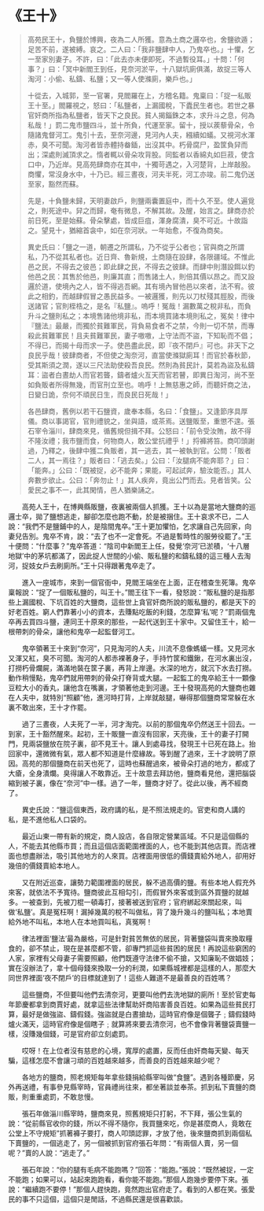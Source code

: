 # 《王十》

> 高苑民王十，負鹽於博興，夜為二人所獲。意為土商之邏卒也，舍鹽欲遁；足苦不前，遂被縛。哀之。二人曰：「我非鹽肆中人，乃鬼卒也。」十懼，乞一至家別妻子。不許，曰：「此去亦未便即死，不過暫役耳。」十問：「何事？」曰：「冥中新閻王到任，見奈河淤平，十八獄坑廁俱滿，故捉三等人淘河：小偷、私鑄、私鹽；又一等人使滌廁，樂戶也。」
>
> 十從去，入城郭，至一官署，見閻羅在上，方稽名籍。鬼稟曰：「捉一私販王十至。」閻羅視之，怒曰：「私鹽者，上漏國稅，下蠹民生者也。若世之暴官奸商所指為私鹽者，皆天下之良民。貧人揭錙銖之本，求升斗之息，何為私哉！」罰二鬼市鹽四斗，並十所負，代運至家。留十，授以蒺藜骨朵，令隨諸鬼督河工。鬼引十去，至奈河邊，見河內人夫，繦續如蟻。又視河水渾赤，臭不可聞。淘河者皆赤體持畚鍤，出沒其中。朽骨腐尸，盈筐負舁而出；深處則滅頂求之。惰者輒以骨朵攻背股。同監者以香綿丸如巨菽，使含口中，乃近岸。見高苑肆商亦在其中，十獨苛遇之，入河楚背，上岸敲股。商懼，常沒身水中，十乃已。經三晝夜，河夫半死，河工亦竣。前二鬼仍送至家，豁然而蘇。
>
> 先是，十負鹽未歸，天明妻啟戶，則鹽兩囊置庭中，而十久不至。使人遍覓之，則死途中。舁之而歸，奄有微息，不解其故。及醒，始言之。肆商亦於前日死，至是始蘇。骨朵擊處，皆成巨疽，渾身腐潰，臭不可近。十故詣之。望見十，猶縮首衾中，如在奈河狀。一年始愈，不復為商矣。
>
> 異史氏曰：「鹽之一道，朝遷之所謂私，乃不從乎公者也；官與商之所謂私，乃不從其私者也。近日齊、魯新規，土商隨在設肆，各限疆域。不惟此邑之民，不得去之彼邑；即此肆之民，不得去之彼肆。而肆中則潛設餌以釣他邑之民：其售於他邑，則廉其直；而售諸土人，則倍其價以昂之。而又設邏於道，使境內之人，皆不得逃吾網。其有境內冒他邑以來者，法不宥。彼此之相釣，而越肆假冒之愚民益多。一被邏獲，則先以刀杖殘其脛股，而後送諸官；官則桎梏之，是名『私鹽』。嗚呼！冤哉！漏數萬之稅非私，而負升斗之鹽則私之；本境售諸他境非私，而本境買諸本境則私之，冤矣！律中『鹽法』最嚴，而獨於貧難軍民，背負易食者不之禁，今則一切不禁，而專殺此貧難軍民！且夫貧難軍民，妻子嗷嗷，上守法而不盜，下知恥而不倡；不得已，而揭十母而求一子。使邑盡此民，即『夜不閉戶』可也。非天下之良民乎哉！彼肆商者，不但使之淘奈河，直當使滌獄廁耳！而官於春秋節，受其斯須之潤，遂以三尺法助使殺吾良民。然則為貧民計，莫若為盜及私鑄耳：盜者白晝劫人而官若聾，鑄者爐火亙天而官若瞽，即異日淘河，尚不至如負販者所得無幾，而官刑立至也。嗚呼！上無慈惠之師，而聽奸商之法，日變日詭，奈何不頑民日生，而良民日死哉！」
>
> 各邑肆商，舊例以若干石鹽資，歲奉本縣，名曰：「食鹽」。又逢節序具厚儀。商以事謁官，官則禮貌之，坐與語，或茶焉。送鹽販至，重懲不遑。張石宰令淄川，肆商來見，循舊規但揖不拜。公怒曰：「前令受汝賄，故不得不隆汝禮；我市鹽而食，何物商人，敢公堂抗禮乎！」捋褲將笞。商叩頭謝過，乃釋之，後肆中獲二負販者，其一逃去，其一被執到官。公問：「販者二人，其一焉往？」販者曰：「逃去矣。」公曰：「汝腿病不能奔耶？」曰：「能奔。」公曰：「既被捉，必不能奔；果能，可起試奔，驗汝能否。」其人奔數步欲止。公曰：「奔勿止！」其人疾奔，竟出公門而去。見者皆笑。公愛民之事不一，此其閑情，邑人猶樂誦之。

&emsp;&emsp;高苑人王十，在博興縣販鹽，夜裏被兩個人抓獲。王十以為是當地大鹽商的巡邏士卒，拋了鹽想逃走，腳卻怎麼也跑不動，於是被捆住。王十哀求不已，二人說：“我們不是鹽鋪中的人，是陰間鬼卒。”王十更加懼怕，乞求讓自己先回家，向妻兒告別。鬼卒不肯，說：“去了也不一定會死。不過是暫時性的服勞役罷了。”王十便問：“什麼事？”鬼卒答道：“陰司中新閻王上任，發覺‘奈河’已淤積，‘十八層地獄’中的茅坑都滿了，因此捉人世間的小偷、販私鹽的和鑄私錢的這三種人去淘河，捉妓女戶去刷廁所。”王十只得跟著鬼卒走了。

&emsp;&emsp;進入一座城市，來到一個官衙中，見閻王端坐在上面，正在稽查生死簿。鬼卒稟報說：“捉了一個販私鹽的，叫王十。”閻王往下一看，發怒說：“販私鹽的是指那些上漏國稅、下坑百姓的大鹽商，這些世上貪官奸商所說的販私鹽的，都是天下的好老百姓。窮人們靠著小小的資本，去賺點吃飯的利錢，怎麼算‘私’呢？”罰兩個鬼卒再去買四斗鹽，連同王十原來的那些，一起代送到王十家中。又留住王十，給一根帶刺的骨朵，讓他和鬼卒一起監督河工。

&emsp;&emsp;鬼卒領著王十來到“奈河”，只見淘河的人夫，川流不息像螞蟻一樣。又見河水又渾又紅，臭不可聞。淘河的人都赤裸著身子，手持竹筐和鐵鍬，在河水裏出沒，打撈朽骨爛屍，滿滿地裝在筐子裏，再背上岸邊。水深的地方，就沉下水去打撈。動作稍慢點，鬼卒們就用帶刺的骨朵打脊背或大腿。一起監工的鬼卒給王十一顆像豆粒大小的香丸，讓他含在嘴裏，才領著他走到河邊。王十發現高苑的大鹽商也雜在人夫中，就特別“照顧”他，進河時打背，上岸就敲腿，嚇得那個鹽商常常躲在水裏不敢出來，王十才作罷。

&emsp;&emsp;過了三晝夜，人夫死了一半，河才淘完。以前的那個鬼卒仍然送王十回去。一到家，王十豁然醒來。起初，王十販鹽一直沒有回家，天亮後，王十的妻子打開門，見兩袋鹽放在院子裏，卻不見王十。讓人到處尋找，發現王十已死在路上。抬回家中，還微微有氣，眾人都不知道是什麼緣故。等到醒了過來，王十才說明了原因。高苑的那個鹽商在前天也死了，這時也蘇醒過來，被骨朵打過的地方，都成了大瘡，全身潰爛。臭得讓人不敢靠近。王十故意去拜訪他，鹽商看見他，還把腦袋縮到被子裏，像在“奈河”中一樣。過了一年，鹽商才好了。從此以後，再不經商了。

&emsp;&emsp;異史氏說：“鹽這個東西，政府講的私，是不照法規走的。官吏和商人講的私，是不進他私人口袋的。

&emsp;&emsp;最近山東一帶有新的規定，商人設店，各自限定營業區域。不只是這個縣的人，不能去其他縣市買；而且這個店面範圍裡面的人，也不能到其他店買。而店裡面也想盡辦法，吸引其他地方的人來買。店裡面用很低的價錢賣給外地人，卻用好幾倍的價錢賣給本地人。

&emsp;&emsp;又在附近巡查，讓勢力範圍裡面的居民，躲不過高價的鹽。有些本地人假充外來客，就依法不予寬待。鹽商彼此互相勾引，而假冒外來客或到區外買鹽的就越多。一被查到，先被刀棍一頓毒打，接著被送到官府；官府綁起來關起來，叫做‘私鹽’。真是冤枉啊！漏掉幾萬的稅不叫做私，背了幾升幾斗的鹽叫私；本地賣給外地不叫私，本地人在本地買叫私，真冤啊！

&emsp;&emsp;律法裡面‘鹽法’最為嚴格，可是針對貧苦無依的居民，背著鹽袋叫賣來換取糧食的，卻不禁止，現在是甚麼都不管，卻專門抓這些貧困的居民！再說這些窮困的人家，家裡有父母妻子需要照顧，他們既遵守法律不偷不搶，又知廉恥不做娼妓；實在沒辦法了，拿十個母錢來換取一分的利潤，如果縣城裡都是這樣的人，那麼大同世界裡面‘夜不閉戶’的目標就達到了！這些人難道不是最善良的百姓嗎？

&emsp;&emsp;這些鹽商，不但要叫他們去清奈河，更要叫他們去洗地獄的廁所！至於官吏每年節慶都拿到商賈好處，就拿這些法律幫助奸商陷害善良百姓。如果為這些貧民打算，最好是做強盜、鑄假錢。強盜就是白晝搶劫，這時官府像是個聾子﹔鑄假錢時爐火滿天，這時官府像是個瞎子﹔就算將來要去清奈河，也不會像背著鹽袋賣鹽一樣，沒賺幾個錢，可是官府卻立刻處罰。

&emsp;&emsp;哎呀！在上位者沒有慈悲的心境，寬厚的處置，反而任由奸商每天變、每天騙，這樣怎麼不會讓刁頑的百姓越來越多，而善良的百姓越來越少呢？

&emsp;&emsp;各地方的鹽商，照老規矩每年拿些錢捐給縣宰叫做“食鹽”。遇到各種節慶，另外再送禮，有事參見縣宰時，官員禮尚往來，都坐著談並奉茶。抓到私下賣鹽的商販，則重重處罰，不敢怠慢。

&emsp;&emsp;張石年做淄川縣宰時，鹽商來見，照舊規矩只打躬，不下拜，張公生氣的說：“從前縣官收你的錢，所以不得不隨你，我買鹽來吃，你是甚麼商人，竟敢在公堂上不守規矩”抓著褲子要打，商人叩頭認罪，才放了他，後來鹽商抓到兩個私下賣鹽的，一個逃走了，另一個被抓到官府張石年問：“有兩個人賣，另一個呢？”賣的人說：“逃走了。”

&emsp;&emsp;張石年說：“你的腿有毛病不能跑嗎？”回答：“能跑。”張說：“既然被捉，一定不能跑；如果可以，站起來跑跑看，看你能不能跑。”那個人跑幾步要停下來。張說：“繼續跑不要停！”那個人趕快跑，竟然跑出官府走了。看到的人都在笑。張愛民的事不只這個，這個只是閒話，不過縣民還是很喜歡談。
